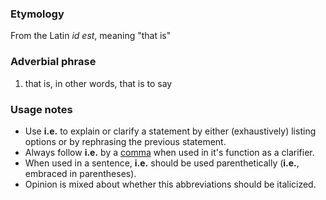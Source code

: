 ===Etymology===
From the Latin ''id est'', meaning "that is"

===Adverbial phrase===
#that is, in other words, that is to say
===Usage notes===
*Use '''i.e.''' to explain or clarify a statement by either (exhaustively) listing  options or by rephrasing the previous statement.  
*Always follow '''i.e.''' by a [[comma]] when used in it's function as a clarifier. 
*When used in a sentence, '''i.e.''' should be used parenthetically ('''i.e.''', embraced in parentheses).
*Opinion is mixed about whether this abbreviations should be italicized.